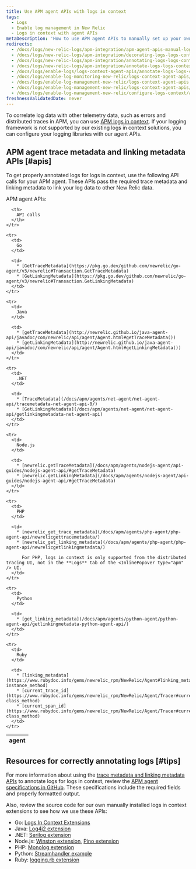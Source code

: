 ```yaml
---
title: Use APM agent APIs with logs in context
tags:
  - Logs
  - Enable log management in New Relic
  - Logs in context with agent APIs
metaDescription: 'How to use APM agent APIs to manually set up your own logs-in-context solution in New Relic.' 
redirects:
  - /docs/logs/new-relic-logs/apm-integration/apm-agent-apis-manual-logs-context-instrumentation
  - /docs/logs/new-relic-logs/apm-integration/decorating-logs-logs-context-using-apm-agent-apis
  - /docs/logs/new-relic-logs/apm-integration/annotating-logs-logs-context-using-apm-agent-apis
  - /docs/logs/new-relic-logs/apm-integration/annotate-logs-logs-context-using-apm-agent-apis
  - /docs/logs/enable-logs/logs-context-agent-apis/annotate-logs-logs-context-using-apm-agent-apis
  - /docs/logs/enable-log-monitoring-new-relic/logs-context-agent-apis/annotate-logs-logs-context-using-apm-agent-apis
  - /docs/logs/enable-log-management-new-relic/logs-context-agent-apis
  - /docs/logs/enable-log-management-new-relic/logs-context-agent-apis/annotate-logs-logs-context-using-apm-agent-apis
  - /docs/logs/enable-log-management-new-relic/configure-logs-context/annotate-logs-logs-context-using-apm-agent-apis
freshnessValidatedDate: never
---
```


To correlate log data with other telemetry data, such as errors and distributed traces in APM, you can use [APM logs in context](/docs/apm/new-relic-apm/getting-started/get-started-logs-context). If your logging framework is not supported by our existing logs in context solutions, you can configure your logging libraries with our <InlinePopover type="apm" /> agent APIs.

## APM agent trace metadata and linking metadata APIs [#apis] 

To get properly annotated logs for logs in context, use the following API calls for your APM agent. These APIs pass the required trace metadata and linking metadata to link your log data to other New Relic data.

APM agent APIs:

<table>
  <thead>
    <tr>
      <th style={{ width: "150px" }}>
        <InlinePopover type="apm" /> agent
      </th>

      <th>
        API calls
      </th>
    </tr>
  </thead>

  <tbody>
    
    <tr>
      <td>
        Go
      </td>

      <td>
        * [GetTraceMetadata](https://pkg.go.dev/github.com/newrelic/go-agent/v3/newrelic#Transaction.GetTraceMetadata)
        * [GetLinkingMetadata](https://pkg.go.dev/github.com/newrelic/go-agent/v3/newrelic#Transaction.GetLinkingMetadata)
      </td>
    </tr>

    <tr>
      <td>
        Java
      </td>

      <td>
        * [getTraceMetadata](http://newrelic.github.io/java-agent-api/javadoc/com/newrelic/api/agent/Agent.html#getTraceMetadata())
        * [getLinkingMetadata](http://newrelic.github.io/java-agent-api/javadoc/com/newrelic/api/agent/Agent.html#getLinkingMetadata())
      </td>
    </tr>

    <tr>
      <td>
        .NET
      </td>

      <td>
        * [TraceMetadata](/docs/apm/agents/net-agent/net-agent-api/tracemetadata-net-agent-api-0/)
        * [GetLinkingMetadata](/docs/apm/agents/net-agent/net-agent-api/getlinkingmetadata-net-agent-api)
      </td>
    </tr>

    <tr>
      <td>
        Node.js
      </td>

      <td>
        * [newrelic.getTraceMetadata](/docs/apm/agents/nodejs-agent/api-guides/nodejs-agent-api/#getTraceMetadata)
        * [newrelic.getLinkingMetadata](/docs/apm/agents/nodejs-agent/api-guides/nodejs-agent-api/#getTraceMetadata)
      </td>
    </tr>

    <tr>
      <td>
        PHP
      </td>

      <td>
        * [newrelic_get_trace_metadata](/docs/apm/agents/php-agent/php-agent-api/newrelicgettracemetadata/)
        * [newrelic_get_linking_metadata](/docs/apm/agents/php-agent/php-agent-api/newrelicgetlinkingmetadata/)

          For PHP, logs in context is only supported from the distributed tracing UI, not in the **Logs** tab of the <InlinePopover type="apm" /> UI.
      </td>
    </tr>

    <tr>
      <td>
        Python
      </td>

      <td>
        * [get_linking_metadata](/docs/apm/agents/python-agent/python-agent-api/getlinkingmetadata-python-agent-api/)
      </td>
    </tr>

    <tr>
      <td>
        Ruby
      </td>

      <td>
        * [linking_metadata](https://www.rubydoc.info/gems/newrelic_rpm/NewRelic/Agent#linking_metadata-instance_method)
        * [current_trace_id](https://www.rubydoc.info/gems/newrelic_rpm/NewRelic/Agent/Tracer#current_trace_id-class_method)
        * [current_span_id](https://www.rubydoc.info/gems/newrelic_rpm/NewRelic/Agent/Tracer#current_span_id-class_method)
      </td>
    </tr>
  </tbody>
</table>

<InstallFeedback />

## Resources for correctly annotating logs [#tips]

For more information about using the [trace metadata and linking metadata APIs](#apis) to annotate logs for logs in context, review the [APM agent specifications in GitHub](https://github.com/newrelic/newrelic-exporter-specs/tree/master/logging). These specifications include the required fields and properly formatted output.

Also, review the source code for our own manually installed logs in context extensions to see how we use these APIs:

* Go: [Logs In Context Extensions](https://github.com/newrelic/go-agent/tree/master/v3/integrations/logcontext-v2)
* Java: [Log4j2 extension](https://github.com/newrelic/java-log-extensions/blob/master/log4j2/src/main/java/com/newrelic/logging/log4j2/NewRelicLayout.java)
* .NET: [Serilog extension](https://github.com/newrelic/newrelic-logenricher-dotnet/tree/main/src/NewRelic.LogEnrichers.Serilog)
* Node.js: [Winston extension](https://github.com/newrelic/newrelic-node-log-extensions/blob/main/packages/winston-log-enricher/lib/createFormatter.js), [Pino extension](https://github.com/newrelic/newrelic-node-log-extensions/blob/main/packages/pino-log-enricher/lib/createFormatter.js)
* PHP: [Monolog extension](https://github.com/newrelic/newrelic-monolog-logenricher-php/blob/master/src/Formatter.php)
* Python: [Streamhandler example](/docs/logs/logs-context/configure-logs-context-python/#python-formatter)
* Ruby: [logging.rb extension](https://github.com/newrelic/newrelic-ruby-agent/blob/dev/lib/new_relic/agent/logging.rb)
